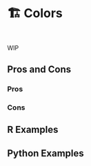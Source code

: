# 🏗️ Colors {#sec-miscellaneous-color}

::: {style="visibility: hidden; height: 0px;"}
## Colors
:::

WIP

## Pros and Cons

### Pros

### Cons

## R Examples

## Python Examples

